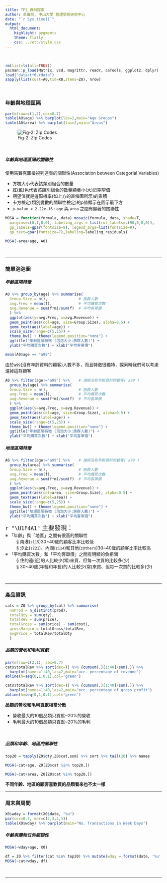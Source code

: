 ---
title: TF2_資料探索 
author: 卓雍然, 中山大學 管理學術研究中心
date: "`r Sys.time()`"
output:
  html_document:
    highlight: pygments
    theme: flatly
    css: ../etc/style.css
---

<br>
```{r echo=T, message=F, cache=F, warning=F}
rm(list=ls(all=TRUE))
pacman::p_load(Matrix, vcd, magrittr, readr, caTools, ggplot2, dplyr)
load("data/tf0.rdata")
sapply(list(cust=A0,tid=X0,items=Z0), nrow)
```
<br>

### 年齡與地理區隔
```{r fig.height=2, fig.width=7}
par(mfrow=c(1,2),cex=0.7)
table(A0$age) %>% barplot(las=2,main="Age Groups")
table(A0$area) %>% barplot(las=2,main="Areas")
```

![Fig-2: Zip Codes](fig/zipcode.png)

<br>

##### 年齡與地理區隔的關聯性
使用馬賽克圖檢視列連表的關聯性(Association between Categorial Variables)

+ 方塊大小代表該類別組合的數量
+ 紅(藍)色代表該類別組合的數量顯著小(大)於期望值
+ 期望值就是邊際機率(如上方的直條圖所示)的乘積
+ 卡方檢定(類別變數的關聯性檢定)的p值顯示在圖示最下方
+ `p-value < 2.22e-16` : `age` 與 `area` 之間有顯著的關聯性


```{r fig.height=5, fig.width=6}
MOSA = function(formula, data) mosaic(formula, data, shade=T, 
  margins=c(0,1,0,0), labeling_args = list(rot_labels=c(90,0,0,0)),
  gp_labels=gpar(fontsize=9), legend_args=list(fontsize=9),
  gp_text=gpar(fontsize=7),labeling=labeling_residuals)

MOSA(~area+age, A0)
```
<br><hr>

### 簡單泡泡圖

##### 年齡區隔特徵
```{r}
A0 %>% group_by(age) %>% summarise(
  Group.Size = n(),              # 族群人數
  avg.Freq = mean(f),            # 平均購買次數
  avg.Revenue = sum(f*m)/sum(f)  # 平均客單價
  ) %>% 
  ggplot(aes(y=avg.Freq, x=avg.Revenue)) +
  geom_point(aes(col=age, size=Group.Size), alpha=0.5) +
  geom_text(aes(label=age)) +
  scale_size(range=c(5,25)) +
  theme_bw() + theme(legend.position="none") +
  ggtitle("年齡區隔特徵 (泡泡大小:族群人數)") + 
  ylab("平均購買次數") + xlab("平均客單價")
```

```{r}
mean(A0$age == "a99")
```

由於`a99`(沒有年齡資料的顧客)人數不多，而且特徵很獨特，探索時我們可以考慮濾掉這群顧客
```{r}
A0 %>% filter(age!="a99") %>%    # 濾掉沒有年齡資料的顧客('a99')
  group_by(age) %>% summarise(
  Group.Size = n(),              # 族群人數
  avg.Freq = mean(f),            # 平均購買次數
  avg.Revenue = sum(f*m)/sum(f)  # 平均客單價
  ) %>% 
  ggplot(aes(y=avg.Freq, x=avg.Revenue)) +
  geom_point(aes(col=age, size=Group.Size), alpha=0.5) +
  geom_text(aes(label=age)) +
  scale_size(range=c(5,25)) +
  theme_bw() + theme(legend.position="none") +
  ggtitle("年齡區隔特徵 (泡泡大小:族群人數)") + 
  ylab("平均購買次數") + xlab("平均客單價")
```

##### 地理區隔特徵
```{r}
A0 %>% filter(age!="a99") %>%    # 濾掉沒有年齡資料的顧客('a99')
  group_by(area) %>% summarise(
  Group.Size = n(),              # 族群人數
  avg.Freq = mean(f),            # 平均購買次數
  avg.Revenue = sum(f*m)/sum(f)  # 平均客單價
  ) %>% 
  ggplot(aes(y=avg.Freq, x=avg.Revenue)) +
  geom_point(aes(col=area, size=Group.Size), alpha=0.5) +
  geom_text(aes(label=area)) +
  scale_size(range=c(5,25)) +
  theme_bw() + theme(legend.position="none") +
  ggtitle("地理區隔特徵 (泡泡大小:族群人數)") + 
  ylab("平均購買次數") + xlab("平均客單價")
```

<p class="wwl">
<span style="font-size:20px">`r "\U1F4A1"` 主要發現：</span><br>
※ 「年齡」與「地區」之間有很高的關聯性<br>
&emsp; &emsp; § 南港(`z115`)30~40歲的顧客比率比較低<br>
&emsp; &emsp; § 汐止(`z221`)、內湖(`z114`)和其他(`zOthers`)30~40歲的顧客比率比較高<br>
※ 「平均購買次數」和「平均客單價」之間有明顯的負相關<br>
&emsp; &emsp; § 住的遠(近)的人比較少(常)來買、但每一次買的比較多(少)<br>
&emsp; &emsp; § 30~40歲(年輕和年長)的人比較少(常)來買、但每一次買的比較多(少)<br>
</p class="wwl"><br><hr>


### 產品資訊
```{r}
cats = Z0 %>% group_by(cat) %>% summarise(
  noProd = n_distinct(prod),
  totalQty = sum(qty),
  totalRev = sum(price),
  totalGross = sum(price) - sum(cost),
  grossMargin = totalGross/totalRev,
  avgPrice = totalRev/totalQty
  )
```

##### 品類的營收和毛利貢獻
```{r fig.height=4, fig.width=6}
par(mfrow=c(2,1), cex=0.7)
cats$totalRev %>% sort(dec=T) %>% {cumsum(.)[1:40]/sum(.)} %>% 
  barplot(names=1:40,las=2,main="acc. percentage of reveune")
abline(h=seq(0,1,0.1),col='green')

cats$totalRev %>% sort(dec=T) %>% {cumsum(.)[1:40]/sum(.)} %>% 
  barplot(names=1:40,las=2,main="acc. percentage of gross profit")
abline(h=seq(0,1,0.1),col='green')

```

**品類的營收和毛利貢獻相當分散**

+ 營收最大的10個品類只貢獻~20%的營收
+ 毛利最大的10個品類只貢獻~20%的毛利

<br>

##### 品類和年齡、地區的關聯性
```{r}
top20 = tapply(Z0$qty,Z0$cat,sum) %>% sort %>% tail(20) %>% names
```

```{r fig.height=6, fig.width=8}
MOSA(~cat+age, Z0[Z0$cat %in% top20,])
```

```{r fig.height=6, fig.width=8}
MOSA(~cat+area, Z0[Z0$cat %in% top20,])
```

**不同年齡、地區的顧客喜歡買的品類看來也不太一樣**
<br><hr>


### 周末與周間
```{r fig.height=2, fig.width=6}
X0$wday = format(X0$date, "%u")
par(cex=0.7, mar=c(2,3,2,1))
table(X0$wday) %>% barplot(main="No. Transactions in Week Days")
```

##### 年齡與購物日的關聯性
```{r fig.height=4, fig.width=5}
MOSA(~wday+age, X0)
```

```{r fig.height=6, fig.width=8}
df = Z0 %>% filter(cat %in% top20) %>% mutate(wday = format(date, '%u'))
MOSA(~cat+wday, df)
```


<br><hr>





